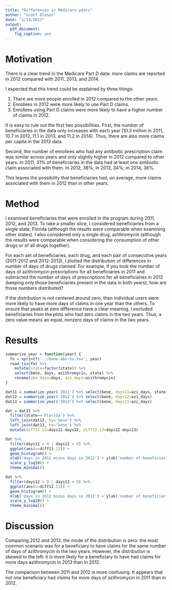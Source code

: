 ```yaml
---
title: "Differences in Medicare years"
author: "Scott Olesen"
date: "2/13/2017"
output:
  pdf_document:
    fig_caption: yes
---
```


# Motivation

There is a clear trend in the Medicare Part D data: more claims are reported in 2012 compared with 2011, 2013, and 2014.

I expected that this trend could be explained by three things:

1. There are more people enrolled in 2012 compared to the other years.
2. Enrollees in 2012 were more likely to use Part D claims.
3. Enrollees using Part D claims were more likely to have a higher number of claims in 2012.

It is easy to rule out the first two possibilities. First, the number of beneficiaries in the data only increases with each year (10.3 million in 2011, 10.7 in 2012, 11.1 in 2013, and 11.2 in 2014). Thus, there are also more claims per capita in the 2012 data.

Second, the number of enrollees who had any antibiotic prescription claim was similar across years and only slightly higher in 2012 compared to other years. In 2011, 31% of beneficiaries in the data had at least one antibiotic claim associated with them. In 2012, 38%; in 2013, 34%; in 2014, 36%.

This leaves the possibility that beneficiaries had, on average, more claims associated with them in 2012 than in other years.

# Method

I examined beneficiaries that were enrolled in the program during 2011, 2012, and 2013. To take a smaller slice, I considered beneficiaries from a single state, Florida (although the results were comparable when examining other states). I also considered only a single drug, azithromycin (although the results were comparable when considering the consumption of other drugs or of all drugs together).

For each set of beneficiaries, each drug, and each pair of consecutive years (2011-2012 and 2012-2013), I plotted the distribution of differences in number of days of drugs claimed. For example, if you took the number of days of azithromycin prescriptions for all beneficiaries in 2011 and subtracted the number of days of prescriptions for all beneficiaries in 2012 (keeping only those beneficiaries present in the data in both years), how are those numbers distributed?

If the distribution is not centered around zero, then individual users were more likely to have more days of claims in one year than the others. To ensure that peaks at zero difference have a clear meaning, I excluded beneficiaries from the plots who had zero claims in the two years. Thus, a zero value means an equal, nonzero days of claims in the two years.

# Results

```r
summarize_year = function(year) {
  fn = sprintf('../bene-abx-%s.tsv', year)
  read_tsv(fn) %>%
    mutate(state=factor(state)) %>%
    select(bene, days, azithromycin, state) %>%
    rename(abx_days=days, azi_days=azithromycin)
}

dat11 = summarize_year('2011') %>% select(bene, days11=azi_days, state)
dat12 = summarize_year('2012') %>% select(bene, days12=azi_days)
dat13 = summarize_year('2013') %>% select(bene, days13=azi_days)

dat = dat11 %>%
  filter(state=='Florida') %>%
  left_join(dat12, by='bene') %>%
  left_join(dat13, by='bene') %>%
  mutate(diff11.12=days11-days12, diff12.13=days12-days13)
```

```r
dat %>%
  filter(days11 > 0 | days12 > 0) %>%
  ggplot(aes(x=diff11.12)) +
  geom_histogram() +
  xlab('days in 2011 minus days in 2012') + ylab('number of beneficiaries') +
  scale_y_log10() +
  theme_minimal()
```

```r
dat %>%
  filter(days12 > 0 | days13 > 0) %>%
  ggplot(aes(x=diff12.13)) +
  geom_histogram() +
  xlab('days in 2012 minus days in 2013') + ylab('number of beneficiaries') +
  scale_y_log10() +
  theme_minimal()
```

# Discussion

Comparing 2012 and 2013, the mode of the distribution is zero: the most common scenario was for a beneficiary to have claims for the same number of days of azithromycin in the two years. However, the distribution is skewed to the left: it is more likely for a beneficiary to have had claims for more days azithromycin in 2013 than in 2012.

The comparison between 2011 and 2012 is more confusing. It appears that not one beneficiary had claims for more days of azithromycin in 2011 than in 2012.